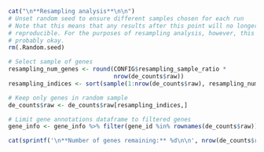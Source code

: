 ```r
cat("\n**Resampling analysis**\n\n")
# Unset random seed to ensure different samples chosen for each run
# Note that this means that any results after this point will no longer be
# reproducible. For the purposes of resampling analysis, however, this is 
# probably okay.
rm(.Random.seed)

# Select sample of genes
resampling_num_genes <- round(CONFIG$resampling_sample_ratio *
                              nrow(de_counts$raw))
resampling_indices <- sort(sample(1:nrow(de_counts$raw), resampling_num_genes))

# Keep only genes in random sample
de_counts$raw <- de_counts$raw[resampling_indices,]
```

```r
# Limit gene annotations dataframe to filtered genes
gene_info <- gene_info %>% filter(gene_id %in% rownames(de_counts$raw))

cat(sprintf('\n**Number of genes remaining:** %d\n\n', nrow(de_counts$raw)))
```

